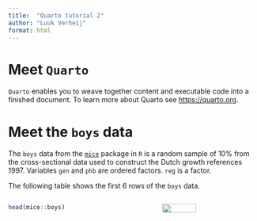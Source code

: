 ```yaml
---
title:  "Quarto tutorial 2"
author: "Luuk Verheij"
format: html
---
```


# Meet `Quarto`

`Quarto` enables you to weave together content and executable code into a finished document. 
To learn more about Quarto see [https://quarto.org](https://quarto.org).

# Meet the `boys` data 
The `boys` data from the [`mice`](https://github.com/amices/mice){.pkg} package in [`R`]{.proglang} is a random sample of 10% from the cross-sectional data used to construct the Dutch growth references 1997. Variables `gen` and `phb` are ordered factors. `reg` is a factor.

The following table shows the first 6 rows of the `boys` data.

:::: {.columns}
::: {.column width="60%"}
```r
head(mice::boys)
```
:::

::: {.column width="40%"}
![](https://amices.org/mice/logo.png){fig-align="right" width=60%}
:::
::::
